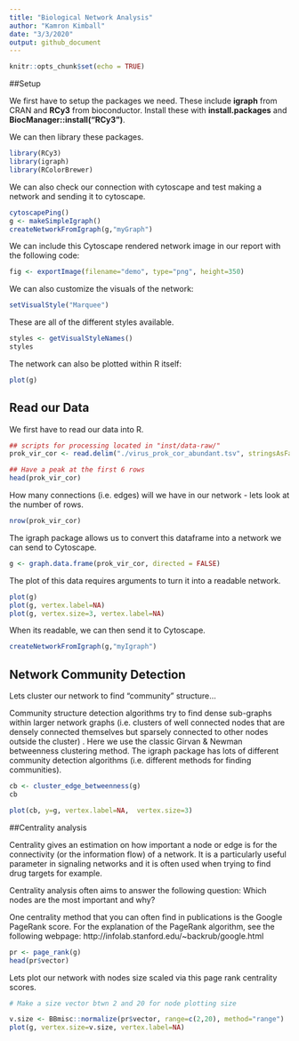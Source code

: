 ```yaml
---
title: "Biological Network Analysis"
author: "Kamron Kimball"
date: "3/3/2020"
output: github_document
---
```


```r
knitr::opts_chunk$set(echo = TRUE)
```

##Setup

We first have to setup the packages we need. These include **igraph** from CRAN and **RCy3** from bioconductor. Install these with **install.packages** and **BiocManager::install("RCy3")**.

We can then library these packages.

```r
library(RCy3)
library(igraph)
library(RColorBrewer)
```

We can also check our connection with cytoscape and test making a network and sending it to cytoscape.

```r
cytoscapePing()
g <- makeSimpleIgraph()
createNetworkFromIgraph(g,"myGraph")
```

We can include this Cytoscape rendered network image in our report with the following code:

```r
fig <- exportImage(filename="demo", type="png", height=350)
```

We can also customize the visuals of the network:
```r
setVisualStyle("Marquee")
```

These are all of the different styles available.

```r
styles <- getVisualStyleNames()
styles
```

The network can also be plotted within R itself:

```r
plot(g)
```

## Read our Data

We first have to read our data into R.

```r
## scripts for processing located in "inst/data-raw/"
prok_vir_cor <- read.delim("./virus_prok_cor_abundant.tsv", stringsAsFactors = FALSE)

## Have a peak at the first 6 rows
head(prok_vir_cor)
```

How many connections (i.e. edges) will we have in our network - lets look at the number of rows.

```r
nrow(prok_vir_cor)
```


The igraph package allows us to convert this dataframe into a network we can send to Cytoscape.

```r
g <- graph.data.frame(prok_vir_cor, directed = FALSE)
```

The plot of this data requires arguments to turn it into a readable network.

```r
plot(g)
plot(g, vertex.label=NA)
plot(g, vertex.size=3, vertex.label=NA)
```

When its readable, we can then send it to Cytoscape.

```r
createNetworkFromIgraph(g,"myIgraph")
```

## Network Community Detection

Lets cluster our network to find "community" structure...

Community structure detection algorithms try to find dense sub-graphs within larger network graphs (i.e. clusters of well connected nodes that are densely connected themselves but sparsely connected to other nodes outside the cluster) . Here we use the classic Girvan & Newman betweenness clustering method. The igraph package has lots of different community detection algorithms (i.e. different methods for finding communities).

```r
cb <- cluster_edge_betweenness(g)
cb
```

```r
plot(cb, y=g, vertex.label=NA,  vertex.size=3)
```

##Centrality analysis

Centrality gives an estimation on how important a node or edge is for the connectivity (or the information flow) of a network. It is a particularly useful parameter in signaling networks and it is often used when trying to find drug targets for example.

Centrality analysis often aims to answer the following question: Which nodes are the most important and why?

One centrality method that you can often find in publications is the Google PageRank score. For the explanation of the PageRank algorithm, see the following webpage: http://infolab.stanford.edu/~backrub/google.html

```r
pr <- page_rank(g)
head(pr$vector)
```

Lets plot our network with nodes size scaled via this page rank centrality scores.

```r
# Make a size vector btwn 2 and 20 for node plotting size

v.size <- BBmisc::normalize(pr$vector, range=c(2,20), method="range")
plot(g, vertex.size=v.size, vertex.label=NA)
```










